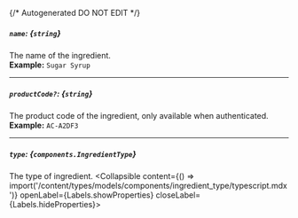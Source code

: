 {/* Autogenerated DO NOT EDIT  */}

##### `name`: *{`string`}*
The name of the ingredient.
<br/>
**Example:** `Sugar Syrup`

---
##### `productCode?`: *{`string`}*
The product code of the ingredient, only available when authenticated.
<br/>
**Example:** `AC-A2DF3`

---
##### `type`: *{`components.IngredientType`}*
The type of ingredient.
<Collapsible content={() => import('/content/types/models/components/ingredient_type/typescript.mdx')} openLabel={Labels.showProperties} closeLabel={Labels.hideProperties}>
</Collapsible>



